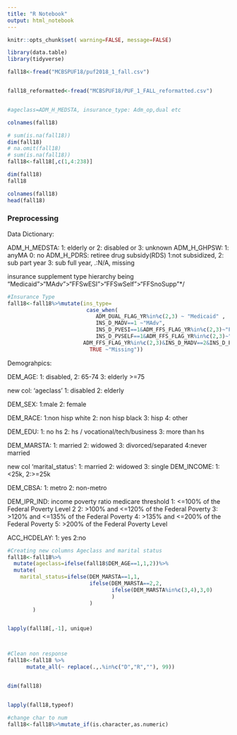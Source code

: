 ```yaml
---
title: "R Notebook"
output: html_notebook
---
```


```r
knitr::opts_chunk$set( warning=FALSE, message=FALSE)
```


```r
library(data.table)
library(tidyverse)

fall18<-fread("MCBSPUF18/puf2018_1_fall.csv")


fall18_reformatted<-fread("MCBSPUF18/PUF_1_FALL_reformatted.csv")


#ageclass=ADM_H_MEDSTA, insurance_type: Adm_op,dual etc

colnames(fall18)
```




```r

# sum(is.na(fall18))
dim(fall18)
# na.omit(fall18)
# sum(is.na(fall18))
fall18<-fall18[,c(1,4:238)]

dim(fall18)
fall18

colnames(fall18)
head(fall18)
```


### Preprocessing

Data Dictionary:

ADM_H_MEDSTA: 1: elderly or 2: disabled or  3: unknown
ADM_H_GHPSW: 1: anyMA 0: no
ADM_H_PDRS: retiree drug subsidy(RDS) 1:not subsidized, 2: sub part year 3: sub full year, .:N/A, missing

insurance supplement type hierarchy being "Medicaid">"MAdv">"FFSwESI">"FFSwSelf">"FFSnoSupp"*/


```r
#Insurance Type
fall18<-fall18%>%mutate(ins_type=
                         case_when(
                            ADM_DUAL_FLAG_YR%in%c(2,3) ~ "Medicaid" ,
                            INS_D_MADV==1 ~"MAdv",
                            INS_D_PVESI==1&ADM_FFS_FLAG_YR%in%c(2,3)~"FFSwESI",
                            INS_D_PVSELF==1&ADM_FFS_FLAG_YR%in%c(2,3)~"FFSwSelf",
                        ADM_FFS_FLAG_YR%in%c(2,3)&INS_D_MADV==2&INS_D_PVESI==2&INS_D_PVSELF==2~"OnlyFFS",
                          TRUE ~"Missing"))


```


Demograhpics:

DEM_AGE: 1: disabled, 2: 65-74 3: elderly >=75 

new col: 'ageclass' 1: disabled 2: elderly

DEM_SEX: 1:male 2: female

DEM_RACE: 1:non hisp white 2: non hisp black 3: hisp 4: other

DEM_EDU: 1: no hs 2: hs / vocational/tech/business
3: more than hs

DEM_MARSTA: 1: married 2: widowed 3: divorced/separated 4:never married

new col 'marital_status': 1: married 2: widowed 3: single
DEM_INCOME: 1: <25k, 2:>=25k

DEM_CBSA: 1: metro 2: non-metro

DEM_IPR_IND: income poverty ratio medicare threshold 
1: <=100% of the Federal Poverty Level                            2  2: >100% and <=120% of the Federal Poverty                    3: >120% and <=135% of the Federal Poverty                        4: >135% and <=200% of the Federal Poverty                       5: >200% of the Federal Poverty Level 

ACC_HCDELAY: 1: yes 2:no
```r

#Creating new columns Ageclass and marital status
fall18<-fall18%>%
  mutate(ageclass=ifelse(fall18$DEM_AGE==1,1,2))%>%
  mutate(
    marital_status=ifelse(DEM_MARSTA==1,1,
                          ifelse(DEM_MARSTA==2,2,
                                 ifelse(DEM_MARSTA%in%c(3,4),3,0)
                                 )
                          )
        )


lapply(fall18[,-1], unique)



#Clean non response
fall18<-fall18 %>%
      mutate_all(~ replace(.,.%in%c("D","R",""), 99))


dim(fall18)


lapply(fall18,typeof)

#change char to num
fall18<-fall18%>%mutate_if(is.character,as.numeric)



```

